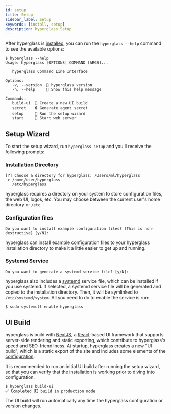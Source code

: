 ```yaml
---
id: setup
title: Setup
sidebar_label: Setup
keywords: [install, setup]
description: hyperglass Setup
---
```



After hyperglass is [installed](getting-started.mdx), you can run the `hyperglass --help` command to see the available options:

```shell-session
$ hyperglass --help
Usage: hyperglass [OPTIONS] COMMAND [ARGS]...

   hyperglass Command Line Interface

Options:
   -v, --version  🔢 hyperglass version
   -h, --help     🙏 Show this help message

Commands:
   build-ui  🦋 Create a new UI build
   secret    🔒 Generate agent secret
   setup     🧰 Run the setup wizard
   start     🚀 Start web server
```

## Setup Wizard

To start the setup wizard, run `hyperglass setup` and you'll receive the following prompts:

### Installation Directory

```shell-session
[?] Choose a directory for hyperglass: /Users/ml/hyperglass
 > /home/user/hyperglass
   /etc/hyperglass
```

hyperglass requires a directory on your system to store configuration files, the web UI, logos, etc. You may choose between the current user's home directory or `/etc`.

### Configuration files

```shell-session
Do you want to install example configuration files? (This is non-destructive) [y/N]:
```

hyperglass can install example configuration files to your hyperglass installation directory to make it a little easier to get up and running.

### Systemd Service

```shell-session
Do you want to generate a systemd service file? [y/N]:
```

hyperglass also includes a [systemd](https://systemd.io/) service file, which can be installed if you use systemd. If selected, a systemd service file will be generated and copied to the installation directory. Then, it will be symlinked to `/etc/systemd/system`. All you need to do to enable the service is run:

```shell-session
$ sudo systemctl enable hyperglass
```

## UI Build

hyperglass is build with [NextJS](https://nextjs.org/), a [React](https://reactjs.org/)-based UI framework that supports server-side rendering and static exporting, which contribute to hyperglass's speed and SEO-friendliness. At startup, hyperglass creates a new "UI build", which is a static export of the site and includes some elements of the [configuration](parameters).

It is recommended to run an initial UI build after running the setup wizard, so that you can verify that the installation is working prior to diving into configuration.

```shell-session
$ hyperglass build-ui
✅ Completed UI build in production mode
```

The UI build will run automatically any time the hyperglass configuration or version changes.
